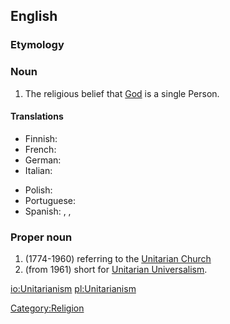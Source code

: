 {{wikipedia}}
==English==

===Etymology===
{{suffix|Unitarian|ism}}

===Noun===
{{en-noun|-}}

# The religious belief that [[God]] is a single Person.

====Translations====
{{trans-top|the religious belief that God is a single person}}
* Finnish: {{t|fi|unitarianismi}}
* French: {{t|fr|unitarisme|m}}
* German: {{t|de|Unitarismus|m}}
* Italian: {{t|it|unitarianismo|m}}
{{trans-mid}}
* Polish: {{t|pl|unitarianizm|m}}
* Portuguese: {{t|pt|unitarismo|m}}
* Spanish: {{qualifier|often political, related to the Partido Unitario in Argentina}} {{t|es|unitarismo|m}}, {{qualifier|usually only religious}} {{t|es|unitarianismo|m}},
{{trans-bottom}}

===Proper noun===
{{en-proper noun|-}}

# (1774-1960) referring to the [[Unitarian Church]]
# (from 1961) short for [[Unitarian Universalism]].

[[Category:Religion]]

[[io:Unitarianism]]
[[pl:Unitarianism]]